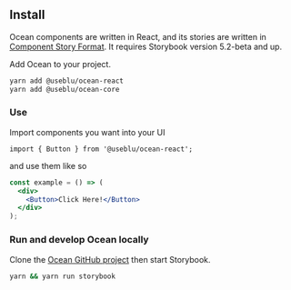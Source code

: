 
<Meta title="First Steps" />

## Install

Ocean components are written in React, and its stories are written in [Component Story Format](https://medium.com/storybookjs/component-story-format-66f4c32366df). It requires Storybook version 5.2-beta and up.

Add Ocean to your project.

```bash
yarn add @useblu/ocean-react
yarn add @useblu/ocean-core
```

### Use

Import components you want into your UI

`import { Button } from '@useblu/ocean-react';`

and use them like so

```jsx
const example = () => (
  <div>
    <Button>Click Here!</Button>
  </div>
);
```

### **Run and develop Ocean locally**

Clone the [Ocean GitHub project](https://github.com/ocean-ds/ocean-web) then start Storybook.

```bash
yarn && yarn run storybook
```
